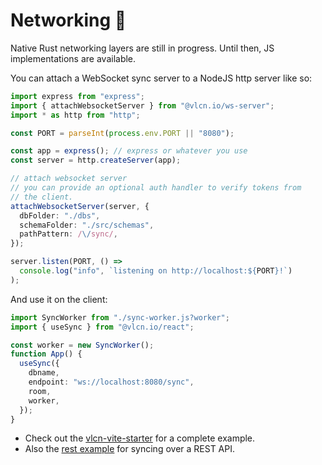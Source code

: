 
# Networking 🚧

Native Rust networking layers are still in progress. Until then, JS implementations are available.

You can attach a WebSocket sync server to a NodeJS http server like so:

```ts
import express from "express";
import { attachWebsocketServer } from "@vlcn.io/ws-server";
import * as http from "http";

const PORT = parseInt(process.env.PORT || "8080");

const app = express(); // express or whatever you use
const server = http.createServer(app);

// attach websocket server
// you can provide an optional auth handler to verify tokens from
// the client.
attachWebsocketServer(server, {
  dbFolder: "./dbs",
  schemaFolder: "./src/schemas",
  pathPattern: /\/sync/,
});

server.listen(PORT, () =>
  console.log("info", `listening on http://localhost:${PORT}!`)
);
```

And use it on the client:

```ts
import SyncWorker from "./sync-worker.js?worker";
import { useSync } from "@vlcn.io/react";

const worker = new SyncWorker();
function App() {
  useSync({
    dbname,
    endpoint: "ws://localhost:8080/sync",
    room,
    worker,
  });
}
```

- Check out the [vlcn-vite-starter](https://github.com/vlcn-io/vite-starter) for a complete example.
- Also the [rest example](https://github.com/vlcn-io/example-rest) for syncing over a REST API.
